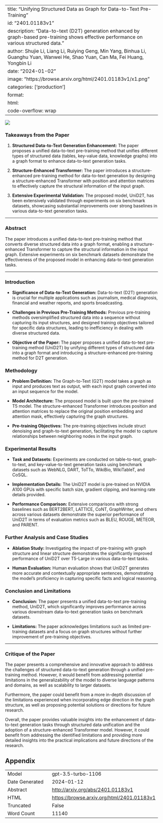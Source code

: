 
---
title: "Unifying Structured Data as Graph for Data-to-Text Pre-Training"
id: "2401.01183v1"
description: "Data-to-text (D2T) generation enhanced by graph-based pre-training shows effective performance on various structured data."
author: Shujie Li, Liang Li, Ruiying Geng, Min Yang, Binhua Li, Guanghu Yuan, Wanwei He, Shao Yuan, Can Ma, Fei Huang, Yongbin Li
date: "2024-01-02"
image: "https://browse.arxiv.org/html/2401.01183v1/x1.png"
categories: ['production']
format:
  html:
    code-overflow: wrap
---

![](https://browse.arxiv.org/html/2401.01183v1/x1.png)

### Takeaways from the Paper

1. **Structured Data-to-Text Generation Enhancement:** The paper proposes a unified data-to-text pre-training method that unifies different types of structured data (tables, key-value data, knowledge graphs) into a graph format to enhance data-to-text generation tasks.

2. **Structure-Enhanced Transformer:** The paper introduces a structure-enhanced pre-training method for data-to-text generation by designing a structure-enhanced Transformer with position and attention matrices to effectively capture the structural information of the input graph. 

3. **Extensive Experimental Validation:** The proposed model, UniD2T, has been extensively validated through experiments on six benchmark datasets, showcasing substantial improvements over strong baselines in various data-to-text generation tasks.

---

### Abstract

The paper introduces a unified data-to-text pre-training method that converts diverse structured data into a graph format, enabling a structure-enhanced Transformer to capture the structural information in the input graph. Extensive experiments on six benchmark datasets demonstrate the effectiveness of the proposed model in enhancing data-to-text generation tasks.

---

### Introduction

- **Significance of Data-to-Text Generation:** Data-to-text (D2T) generation is crucial for multiple applications such as journalism, medical diagnosis, financial and weather reports, and sports broadcasting.
  
- **Challenges in Previous Pre-Training Methods:** Previous pre-training methods oversimplified structured data into a sequence without capturing its input structures, and designed training objectives tailored for specific data structures, leading to inefficiency in dealing with diverse structured data.

- **Objective of the Paper:** The paper proposes a unified data-to-text pre-training method (UniD2T) by unifying different types of structured data into a graph format and introducing a structure-enhanced pre-training method for D2T generation.

### Methodology

- **Problem Definition:** The Graph-to-Text (G2T) model takes a graph as input and produces text as output, with each input graph converted into an input sequence for the model.

- **Model Architecture:** The proposed model is built upon the pre-trained T5 model. The structure-enhanced Transformer introduces position and attention matrices to replace the original position embedding and attention mask, effectively capturing the graph structures.

- **Pre-training Objectives:** The pre-training objectives include struct denoising and graph-to-text generation, facilitating the model to capture relationships between neighboring nodes in the input graph.

### Experimental Results

- **Task and Datasets:** Experiments are conducted on table-to-text, graph-to-text, and key-value-to-text generation tasks using benchmark datasets such as WebNLG, DART, ToTTo, WikiBio, WikiTableT, and CoSQL.

- **Implementation Details:** The UniD2T model is pre-trained on NVIDIA A100 GPUs with specific batch size, gradient clipping, and learning rate details provided.

- **Performance Comparison:** Extensive comparisons with strong baselines such as BERT2BERT, LATTICE, CoNT, GraphWriter, and others across various datasets demonstrate the superior performance of UniD2T in terms of evaluation metrics such as BLEU, ROUGE, METEOR, and PARENT.

### Further Analysis and Case Studies

- **Ablation Study:** Investigating the impact of pre-training with graph structure and linear structure demonstrates the significantly improved performance of UniD2T over T5-Large in various data-to-text tasks.

- **Human Evaluation:** Human evaluation shows that UniD2T generates more accurate and contextually appropriate sentences, demonstrating the model's proficiency in capturing specific facts and logical reasoning.

### Conclusion and Limitations

- **Conclusion:** The paper presents a unified data-to-text pre-training method, UniD2T, which significantly improves performance across various downstream data-to-text generation tasks on benchmark datasets.

- **Limitations:** The paper acknowledges limitations such as limited pre-training datasets and a focus on graph structures without further improvement of pre-training objectives.

---

### Critique of the Paper

The paper presents a comprehensive and innovative approach to address the challenges of structured data-to-text generation through a unified pre-training method. However, it would benefit from addressing potential limitations in the generalizability of the model to diverse language patterns and domains, as well as scalability to larger datasets.

Furthermore, the paper could benefit from a more in-depth discussion of the limitations experienced when incorporating edge direction in the graph structure, as well as proposing potential solutions or directions for future research.

Overall, the paper provides valuable insights into the enhancement of data-to-text generation tasks through structured data unification and the adoption of a structure-enhanced Transformer model. However, it could benefit from addressing the identified limitations and providing more detailed insights into the practical implications and future directions of the research.

## Appendix

|          |          |
|----------|----------|
| Model     | gpt-3.5-turbo-1106       |
| Date Generated     | 2024-01-12       |
| Abstract | [http://arxiv.org/abs/2401.01183v1](http://arxiv.org/abs/2401.01183v1)        |
| HTML     | [https://browse.arxiv.org/html/2401.01183v1](https://browse.arxiv.org/html/2401.01183v1)       |
| Truncated       | False       |
| Word Count       | 11140       |